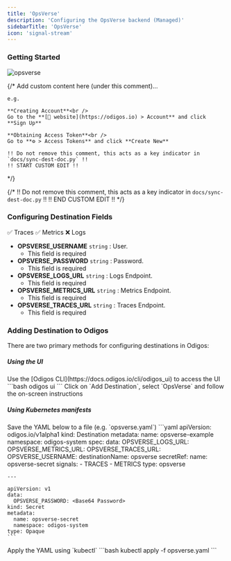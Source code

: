 ```yaml
---
title: 'OpsVerse'
description: 'Configuring the OpsVerse backend (Managed)'
sidebarTitle: 'OpsVerse'
icon: 'signal-stream'
---
```


### Getting Started

<img src="https://d15jtxgb40qetw.cloudfront.net/opsverse.svg" alt="opsverse" className="not-prose h-20" />

{/*
    Add custom content here (under this comment)...

    e.g.

    **Creating Account**<br />
    Go to the **[🔗 website](https://odigos.io) > Account** and click **Sign Up**

    **Obtaining Access Token**<br />
    Go to **⚙️ > Access Tokens** and click **Create New**

    !! Do not remove this comment, this acts as a key indicator in `docs/sync-dest-doc.py` !!
    !! START CUSTOM EDIT !!
*/}

{/*
    !! Do not remove this comment, this acts as a key indicator in `docs/sync-dest-doc.py` !!
    !! END CUSTOM EDIT !!
*/}

### Configuring Destination Fields

<Accordion title="Supported Signals:">
  ✅ Traces
  ✅ Metrics
  ❌ Logs
</Accordion>

- **OPSVERSE_USERNAME** `string` : User.
  - This field is required
- **OPSVERSE_PASSWORD** `string` : Password.
  - This field is required
- **OPSVERSE_LOGS_URL** `string` : Logs Endpoint.
  - This field is required
- **OPSVERSE_METRICS_URL** `string` : Metrics Endpoint.
  - This field is required
- **OPSVERSE_TRACES_URL** `string` : Traces Endpoint.
  - This field is required

### Adding Destination to Odigos

There are two primary methods for configuring destinations in Odigos:

##### **Using the UI**

<Steps>
  <Step>
    Use the [Odigos CLI](https://docs.odigos.io/cli/odigos_ui) to access the UI
    ```bash
    odigos ui
    ```
  </Step>
  <Step>
    Click on `Add Destination`, select `OpsVerse` and follow the on-screen instructions
  </Step>
</Steps>

##### **Using Kubernetes manifests**

<Steps>
  <Step>
    Save the YAML below to a file (e.g. `opsverse.yaml`)
    ```yaml
    apiVersion: odigos.io/v1alpha1
    kind: Destination
    metadata:
      name: opsverse-example
      namespace: odigos-system
    spec:
      data:
        OPSVERSE_LOGS_URL: <Logs Endpoint>
        OPSVERSE_METRICS_URL: <Metrics Endpoint>
        OPSVERSE_TRACES_URL: <Traces Endpoint>
        OPSVERSE_USERNAME: <User>
      destinationName: opsverse
      secretRef:
        name: opsverse-secret
      signals:
      - TRACES
      - METRICS
      type: opsverse

    ---

    apiVersion: v1
    data:
      OPSVERSE_PASSWORD: <Base64 Password>
    kind: Secret
    metadata:
      name: opsverse-secret
      namespace: odigos-system
    type: Opaque
    ```
  </Step>
  <Step>
    Apply the YAML using `kubectl`
    ```bash
    kubectl apply -f opsverse.yaml
    ```
  </Step>
</Steps>